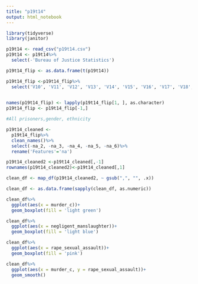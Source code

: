 ```yaml
---
title: "p19t14"
output: html_notebook
---
```


```r
library(tidyverse)
library(janitor)

p19t14 <- read_csv("p19t14.csv")
p19t14 <- p19t14%>%
  select(-'Bureau of Justice Statistics')

p19t14_flip <- as.data.frame(t(p19t14))

```


```r
p19t14_flip <-p19t14_flip%>%
  select('V10', 'V11', 'V12', 'V13', 'V14', 'V15', 'V16', 'V17', 'V18', 'V19', 'V20', 'V21', 'V22', 'V23', 'V24', 'V25', 'V26','V27', 'V28', 'V29', 'V30', 'V31', 'V32')
  
```

```r
names(p19t14_flip) <- lapply(p19t14_flip[1, ], as.character)
p19t14_flip <- p19t14_flip[-1,]

#All prisoners,gender, ethnicity
```


```r
p19t14_cleaned <- 
  p19t14_flip%>%
  clean_names()%>%
  select(-na_2, -na_3, -na_4, -na_5, -na_6)%>%
  rename('Features'='na')
```

```r
p19t14_cleaned2 <-p19t14_cleaned[,-1]
rownames(p19t14_cleaned2)<-p19t14_cleaned[,1]
```


```r
clean_df <- map_df(p19t14_cleaned2, ~ gsub(",", "", .x))

```

```r
clean_df <- as.data.frame(sapply(clean_df, as.numeric))
```

```r
clean_df%>%
  ggplot(aes(x = murder_c))+
  geom_boxplot(fill = 'light green')
```

```r
clean_df%>%
  ggplot(aes(x = negligent_manslaughter))+
  geom_boxplot(fill = 'light blue')
```


```r
clean_df%>%
  ggplot(aes(x = rape_sexual_assault))+
  geom_boxplot(fill = 'pink')
```

```r
clean_df%>%
  ggplot(aes(x = murder_c, y = rape_sexual_assault))+
  geom_smooth()
```

